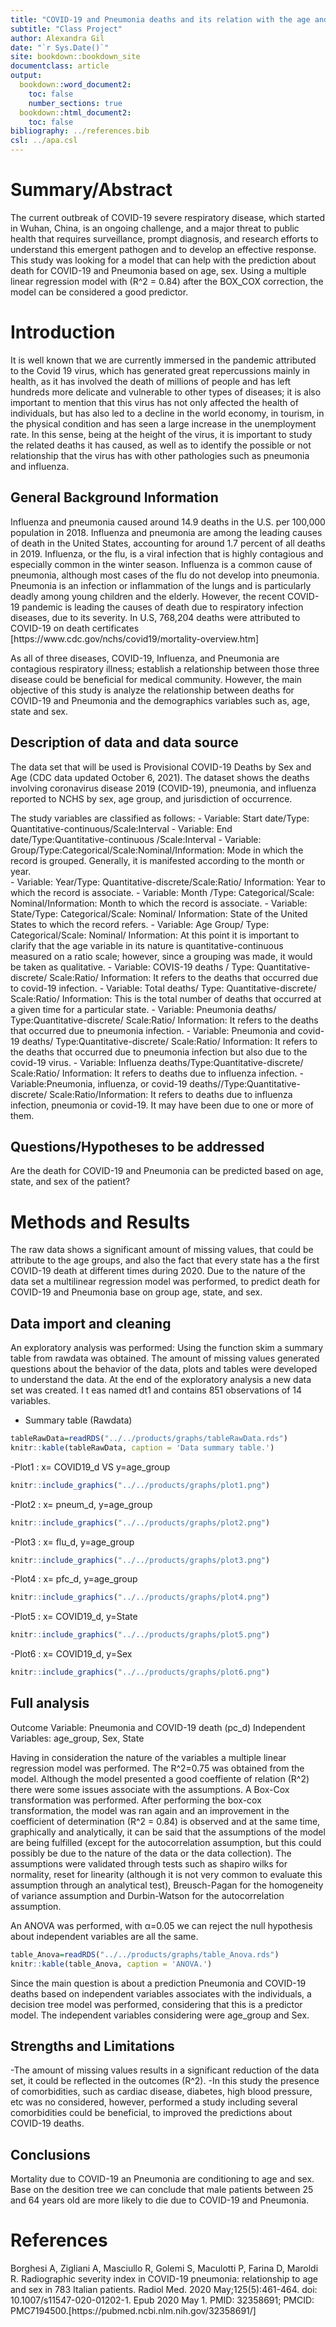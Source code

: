 ```yaml
---
title: "COVID-19 and Pneumonia deaths and its relation with the age and sex"
subtitle: "Class Project"
author: Alexandra Gil
date: "`r Sys.Date()`"
site: bookdown::bookdown_site
documentclass: article
output:
  bookdown::word_document2: 
    toc: false
    number_sections: true
  bookdown::html_document2: 
    toc: false
bibliography: ../references.bib
csl: ../apa.csl
---
```



# Summary/Abstract
The current outbreak of COVID-19 severe respiratory disease, which started in Wuhan, China, is an ongoing challenge, and a major threat to public health that requires surveillance, prompt diagnosis, and research efforts to understand this emergent pathogen and to develop an effective response. This study was looking for a model that can help with the prediction about death for COVID-19 and Pneumonia based on age, sex. Using a multiple linear regression model with (R^2 = 0.84) after the BOX_COX correction, the model can be considered a good predictor.  


# Introduction 

It is well known that we are currently immersed in the pandemic attributed to the Covid 19 virus, which has generated great repercussions mainly in health, as it has involved the death of millions of people and has left hundreds more delicate and vulnerable to other types of diseases; it is also important to mention that this virus has not only affected the health of individuals, but has also led to a decline in the world economy, in tourism, in the physical condition and has seen a large increase in the unemployment rate. In this sense, being at the height of the virus, it is important to study the related deaths it has caused, as well as to identify the possible or not relationship that the virus has with other pathologies such as pneumonia and influenza.

## General Background Information

Influenza and pneumonia caused around 14.9 deaths in the U.S. per 100,000 population in 2018. Influenza and pneumonia are among the leading causes of death in the United States, accounting for around 1.7 percent of all deaths in 2019. Influenza, or the flu, is a viral infection that is highly contagious and especially common in the winter season. Influenza is a common cause of pneumonia, although most cases of the flu do not develop into pneumonia. Pneumonia is an infection or inflammation of the lungs and is particularly deadly among young children and the elderly. However, the recent COVID-19 pandemic is leading the causes of death due to respiratory infection diseases, due to its severity. In U.S, 768,204 deaths were attributed to COVID-19 on death certificates [https://www.cdc.gov/nchs/covid19/mortality-overview.htm]

As all of three diseases, COVID-19, Influenza, and Pneumonia are contagious respiratory illness; establish a relationship between those three disease could be beneficial for medical community. However, the main objective of this study is analyze the relationship between deaths for COVID-19 and Pneumonia and the demographics variables such as, age, state and sex.

## Description of data and data source

The data set that will be used is Provisional COVID-19 Deaths by Sex and Age (CDC data updated October 6, 2021). The dataset shows the deaths involving coronavirus disease 2019 (COVID-19), pneumonia, and influenza reported to NCHS by sex, age group, and jurisdiction of occurrence.

The study variables are classified as follows:
- Variable: Start date/Type: Quantitative-continuous/Scale:Interval
- Variable: End date/Type:Quantitative-continuous /Scale:Interval
- Variable: Group/Type:Categorical/Scale:Nominal/Information: Mode in which the record is grouped. Generally, it is manifested according to the month or year.  
- Variable: Year/Type: Quantitative-discrete/Scale:Ratio/ Information: Year to which the record is associate.
- Variable: Month /Type: Categorical/Scale: Nominal/Information: Month to which the record is associate.
- Variable: State/Type: Categorical/Scale: Nominal/ Information: State of the United States to which the record refers.
- Variable: Age Group/ Type: Categorical/Scale: Nominal/ Information: At this point it is important to clarify that the age variable in its nature is quantitative-continuous measured on a ratio scale; however, since a grouping was made, it would be taken as qualitative.
- Variable: COVIS-19 deaths / Type: Quantitative-discrete/ Scale:Ratio/ Information: It refers to the deaths that occurred due to covid-19 infection.
- Variable: Total deaths/ Type: Quantitative-discrete/ Scale:Ratio/ Information: This is the total number of deaths that occurred at a given time for a particular state.
- Variable: Pneumonia deaths/ Type:Quantitative-discrete/ Scale:Ratio/ Information: It refers to the deaths that occurred due to pneumonia infection.
- Variable: Pneumonia and covid-19 deaths/ Type:Quantitative-discrete/ Scale:Ratio/ Information: It refers to the deaths that occurred due to pneumonia infection but also due to the covid-19 virus.
- Variable: Influenza deaths/Type:Quantitative-discrete/ Scale:Ratio/ Information: It refers to deaths due to influenza infection.
- Variable:Pneumonia, influenza, or covid-19 deaths//Type:Quantitative-discrete/ Scale:Ratio/Information: It refers to deaths due to influenza infection, pneumonia or covid-19. It may have been due to one or more of them.

## Questions/Hypotheses to be addressed

Are the death for COVID-19 and Pneumonia can be predicted based on age, state, and sex of the patient?

# Methods and Results
The raw data shows a significant amount of missing values, that could be attribute to the age groups, and also the fact that every state has a the first COVID-19 death at different times during 2020. Due to the nature of the data set a multilinear regression model was performed, to predict death for COVID-19 and Pneumonia base on group age, state, and sex.

## Data import and cleaning
An exploratory analysis was performed:
Using the function skim a summary table from rawdata was obtained. The amount of missing values generated questions about the behavior of the data, plots and tables were developed to understand the data. At the end of the exploratory analysis a new data set was created. I t eas named dt1 and contains 851 observations of 14 variables.

- Summary table (Rawdata)
```r
tableRawData=readRDS("../../products/graphs/tableRawData.rds")
knitr::kable(tableRawData, caption = 'Data summary table.')
```
-Plot1 : x= COVID19_d VS y=age_group

```r
knitr::include_graphics("../../products/graphs/plot1.png")
```
-Plot2 : x= pneum_d, y=age_group

```r
knitr::include_graphics("../../products/graphs/plot2.png")
```
-Plot3 : x= flu_d, y=age_group

```r
knitr::include_graphics("../../products/graphs/plot3.png")
```
-Plot4 : x= pfc_d, y=age_group

```r
knitr::include_graphics("../../products/graphs/plot4.png")
```
-Plot5 : x= COVID19_d, y=State

```r
knitr::include_graphics("../../products/graphs/plot5.png")
```
-Plot6 : x= COVID19_d, y=Sex

```r
knitr::include_graphics("../../products/graphs/plot6.png")
```

## Full analysis
Outcome Variable: Pneumonia and COVID-19 death (pc_d)
Independent Variables: age_group, Sex, State

Having in consideration the nature of the variables a multiple linear regression model was performed. The R^2=0.75 was obtained from the model. Although the model presented a good coeffiente of relation (R^2) there were some issues associate with the assumptions. A Box-Cox transformation was performed. After performing the box-cox transformation, the model was ran again and an improvement in the coefficient of determination (R^2 = 0.84) is observed and at the same time, graphically and analytically, it can be said that the assumptions of the model are being fulfilled (except for the autocorrelation assumption, but this could possibly be due to the nature of the data or the data collection). The assumptions were validated through tests such as shapiro wilks for normality, reset for linearity (although it is not very common to evaluate this assumption through an analytical test), Breusch-Pagan for the homogeneity of variance assumption and Durbin-Watson for the autocorrelation assumption.   

An ANOVA was performed, with α=0.05 we can reject the null hypothesis about independent variables are all the same. 
```r
table_Anova=readRDS("../../products/graphs/table_Anova.rds")
knitr::kable(table_Anova, caption = 'ANOVA.')
```
Since the main question is about a prediction Pneumonia and COVID-19 deaths based on independent variables associates with the individuals, a decision tree model was performed, considering that this is a predictor model. The independent variables considering were age_group and Sex. 

## Strengths and Limitations
-The amount of missing values results in a significant reduction of the data set, it could be reflected in the outcomes (R^2).
-In this study the presence of comorbidities, such as cardiac disease, diabetes, high blood pressure, etc was no considered, however, performed a study including several comorbidities could be beneficial, to improved the predictions about COVID-19 deaths.

## Conclusions
Mortality due to COVID-19 an Pneumonia are conditioning to age and sex. Base on the desition tree we can conclude that male patients between 25 and 64 years old are more likely to die due to COVID-19 and Pneumonia.

# References
Borghesi A, Zigliani A, Masciullo R, Golemi S, Maculotti P, Farina D, Maroldi R. Radiographic severity index in COVID-19 pneumonia: relationship to age and sex in 783 Italian patients. Radiol Med. 2020 May;125(5):461-464. doi: 10.1007/s11547-020-01202-1. Epub 2020 May 1. PMID: 32358691; PMCID: PMC7194500.[https://pubmed.ncbi.nlm.nih.gov/32358691/]


